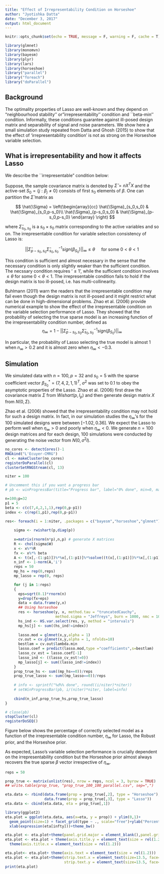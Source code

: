 ```yaml
---
title: "Effect of Irrepresentability Condition on Horseshoe"
author: "Jyotishka Datta"
date: "December 3, 2017"
output: html_document
---
```


```r
knitr::opts_chunk$set(echo = TRUE, message = F, warning = F, cache = T)
```

```R
library(glmnet)
library(monomvn)
library(bayesm)
library(plyr)
library(lars)
library(horseshoe)
library("parallel")
library("foreach")
library("doParallel")
```

## Background

The optimality properties of Lasso are well-known and they depend on "neighbourhood stability'' or "irrepresentability'' condition
and ``beta-min'' condition. Informally, these conditions guarantee against ill-posed design matrix and separability of signal and noise parameters. We show here a small simulation study repeated from Datta and Ghosh (2015) to show that the effect of 'irrepresentability condition' is not as strong on the Horseshoe variable selection. 

## What is irrepresentability and how it affects Lasso

We describe the ``irrepresentable" condition below:\par
Suppose, the sample covariance matrix is denoted by $\hat{\Sigma} = nX^T X$ and the active-set $S_0 = \{ j : \beta_j \neq 0\}$ consists of first $s_0$ elements of $\beta$. One can partition the $\hat{\Sigma}$ matrix as 

$$
\hat{\Sigma} = \left(\begin{array}{cc}    
\hat{\Sigma}_{s_0,s_0} & \hat{\Sigma}_{s_0,p-s_0}\\
\hat{\Sigma}_{p-s_0,s_0} & \hat{\Sigma}_{p-s_0,p-s_0}
\end{array} \right) 
$$

where $\hat{\Sigma}_{s_0,s_0}$ is a $s_0\times s_0$ matrix corresponding to the active variables and so on. The irrepresentable condition for variable selection consistency of Lasso is:

$$
|| \hat{\Sigma}_{p-s_0,s_0} \hat{\Sigma}_{s_0,s_0}^{-1} sign(\beta_{S_0}) ||_{\infty} \leq \theta \quad \mbox{ for some } 0 < \theta < 1
$$

This condition is sufficient and almost necessary in the sense that the necessary condition is only slightly weaker than the sufficient condition. The necssary condition requires '$\leq 1$', while the sufficient condition involves $\leq \theta$ for some $0 < \theta < 1$. The irrepresentable condition fails to hold if the design matrix is too ill-posed, i.e. has multi-collinearity. 

Buhlmann (2011) warn the readers that the irrepresentable condition may fail even though the design matrix is not ill-posed and it might restrict what can be done in high-dimensional problems. Zhao et al. (2006) provide numerical example to show the effect of the irrepresentable condition on the variable selection performance of Lasso. They showed that the probability of selecting the true sparse model is an increasing function of the irrepresentability condition number, defined as 
$$
\eta_{\infty} = 1 - || \hat{\Sigma}_{p-s_0,s_0} \hat{\Sigma}_{s_0,s_0}^{-1} sign(\beta_{S_0}) ||_{\infty}
$$

In particular, the probability of Lasso selecting the true model is almost 1 when $n_{\infty} > 0.2$ and it is almost zero when $\eta_{\infty} < -0.3$.


## Simulation

We simulated data with $n = 100, p = 32$ and $s_0 = 5$ with the sparse coefficient vector $\beta_{S_0}^* = (7,4,2,1,1)^T$, $\sigma^2$ was set to 0.1 to obey the asymptotic properties of the Lasso. Zhao et al. (2006) first draw the covariance matrix $\Sigma$ from $Wishart(p, I_p)$ and then generate design matrix $X$ from $N(0,\Sigma)$.

Zhao et al. (2006) showed that the irrepresentability condition may not hold for such a design matrix. In fact, in our simulation studies the $\eta_\infty$'s for the 100 simulated designs were between $[-1.02, 0.36]$. We expect the Lasso to perform well when $\eta_\infty>0$ and poorly when $\eta_\infty<0$. We generate $n = 100$ design matrices and for each design, 100 simulations were conducted by generating the noise vector from $N(0, \sigma^2 I)$. 

```r
no_cores <- detectCores()-1
RNGkind("L'Ecuyer-CMRG")
cl <- makeCluster(no_cores)
registerDoParallel(cl)
clusterSetRNGStream(cl, 13)

niter = 100

# Uncomment this if you want a progress bar
# pb <- winProgressBar(title="Progress bar", label="0% done", min=0, max=100, initial=0)

n=100;p=32
p1 = 5
beta <- c(c(7,4,2,1,1),rep(0,p-p1))
index <- c(rep(1,p1),rep(0,p-p1))

res<- foreach(i = 1:niter, .packages = c("bayesm","horseshoe","glmnet"))%dopar%{
  
    sigma <- rwishart(p,diag(p))
    
    x=matrix(rnorm(n*p),n,p) # generate X matrices
    R <- chol(sigma$W)
    x <- x%*%R
    fx <- x%*% beta
    A <- t(x[,-(1:p1)])%*%x[,(1:p1)]%*%solve((t(x[,(1:p1)])%*%x[,(1:p1)]))%*%rep(1,p1)
    n_inf <- 1-norm(A,'i')
    reps = 50
    mp_hs = rep(0,reps)
    mp_lasso = rep(0, reps)

    for (j in 1:reps)
    { 
      eps=sqrt(0.1)*rnorm(n)
      y=drop(fx+eps)
      data = data.frame(y,x)
      ## Using horseshoe
      res <- horseshoe(y, x, method.tau = "truncatedCauchy",
                       method.sigma = "Jeffreys", burn = 1000, nmc = 1000)
      hs_ind <- HS.var.select(res, y, method = "intervals")
      mp_hs[j] <- sum((hs_ind!=index))
      
      lasso.mod = glmnet(x,y,alpha = 1)
      cv.out = cv.glmnet(x,y,alpha = 1, nfolds=10)
      bestlam = cv.out$lambda.min
      lasso.coef = predict(lasso.mod,type ="coefficients",s=bestlam)
      lasso_cv_est = lasso.coef[-1]
      lasso_ind <- ((lasso_cv_est!=0))
      mp_lasso[j] <- sum((lasso_ind!=index))
    }
    prop_true_hs <- sum((mp_hs==0))/reps
    prop_true_lasso <- sum((mp_lasso==0))/reps
    
    # info <- sprintf("%d%% done", round((i/niter)*niter))
    # setWinProgressBar(pb, i/(niter)*niter, label=info)
    
    cbind(n_inf,prop_true_hs,prop_true_lasso)
}

# close(pb)
stopCluster(cl)
registerDoSEQ()
```

Figure below shows the percentage of correctly selected model as a function of the irrepresentable condition number, $\eta_\infty$ for Lasso, the Robust prior, and the Horseshoe prior. 

As expected, Lasso's variable selection performance is crucially dependent on the irrepresentability condition but the Horseshoe prior almost always recovers the true sparse $\beta$ vector irrespective of $\eta_\infty$.

```R
reps = 50

prop_true <- matrix(unlist(res), nrow = reps, ncol = 3, byrow = TRUE)
## write.table(prop_true, "prop_true_100_100_parallel.csv", sep=",")

eta.data <- rbind(data.frame(prop = prop_true[,2], type = "Horseshoe"),
                  data.frame(prop = prop_true[,3], type = "Lasso"))
eta.data <- cbind(eta.data, eta = prop_true[,1])

library(ggplot2)
eta.plot = ggplot(eta.data, aes(x=eta, y = prop)) + ylim(0,1)+
  geom_point(size=1) + facet_grid(type ~ ., scale="free")+ylab("Percentage of Correct Selection")+
  xlab(expression(eta[infty]))+theme_bw()

eta.plot <- eta.plot+theme(panel.grid.major = element_blank(),panel.grid.minor = element_blank(), axis.line = element_line(colour = "black"))
eta.plot <- eta.plot + theme(axis.title.y = element_text(size = rel(1.2), angle = 90))+
  theme(axis.title.x = element_text(size = rel(1.2)))

eta.plot<- eta.plot+ theme(axis.text = element_text(size = rel(1.2)))
eta.plot <- eta.plot+theme(strip.text.x = element_text(size=13.5, face="bold"),
                           strip.text.y = element_text(size=13.5, face="bold"))+theme(legend.position="none")
print(eta.plot)
```
